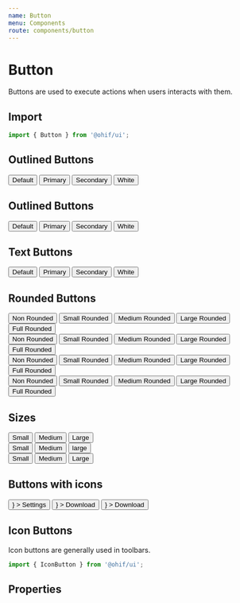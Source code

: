 ```yaml
---
name: Button
menu: Components
route: components/button
---
```



# Button

Buttons are used to execute actions when users interacts with them.

## Import

```javascript
import { Button } from '@ohif/ui';
```

## Outlined Buttons

<Playground>
  <div className="p-4">
    <Button variant="outlined" className="m-1">
      Default
    </Button>
    <Button variant="contained" color="primary" className="m-1">
      Primary
    </Button>
    <Button variant="contained" color="secondary" className="m-1">
      Secondary
    </Button>
    <Button variant="outlined" color="white" className="m-1">
      White
    </Button>
  </div>
</Playground>

## Outlined Buttons

<Playground>
  <div className="p-4">
    <Button variant="contained" className="m-1">
      Default
    </Button>
    <Button variant="outlined" color="primary" className="m-1">
      Primary
    </Button>
    <Button variant="outlined" color="secondary" className="m-1">
      Secondary
    </Button>
    <Button variant="contained" color="white" className="m-1">
      White
    </Button>
  </div>
</Playground>

## Text Buttons

<Playground>
  <div className="p-4">
    <Button variant="text" className="m-1">
      Default
    </Button>
    <Button variant="text" color="primary" className="m-1">
      Primary
    </Button>
    <Button variant="text" color="secondary" className="m-1">
      Secondary
    </Button>
    <Button variant="text" color="white" className="m-1">
      White
    </Button>
  </div>
</Playground>

## Rounded Buttons

<Playground>
  <div className="p-4">
    <div className="mb-2">
      <Button variant="contained" rounded="none" className="m-1">
        Non Rounded
      </Button>
      <Button variant="contained" rounded="small" className="m-1">
        Small Rounded
      </Button>
      <Button variant="contained" rounded="medium" className="m-1">
        Medium Rounded
      </Button>
      <Button variant="contained" rounded="large" className="m-1">
        Large Rounded
      </Button>
      <Button variant="contained" rounded="full" className="m-1">
        Full Rounded
      </Button>
    </div>
    <div className="mb-2">
      <Button
        variant="contained"
        rounded="none"
        color="primary"
        className="m-1"
      >
        Non Rounded
      </Button>
      <Button
        variant="contained"
        rounded="small"
        color="primary"
        className="m-1"
      >
        Small Rounded
      </Button>
      <Button
        variant="contained"
        rounded="medium"
        color="primary"
        className="m-1"
      >
        Medium Rounded
      </Button>
      <Button
        variant="contained"
        rounded="large"
        color="primary"
        className="m-1"
      >
        Large Rounded
      </Button>
      <Button
        variant="contained"
        rounded="full"
        color="primary"
        className="m-1"
      >
        Full Rounded
      </Button>
    </div>
    <div className="mb-2">
      <Button
        variant="contained"
        rounded="none"
        color="secondary"
        className="m-1"
      >
        Non Rounded
      </Button>
      <Button
        variant="contained"
        rounded="small"
        color="secondary"
        className="m-1"
      >
        Small Rounded
      </Button>
      <Button
        variant="contained"
        rounded="medium"
        color="secondary"
        className="m-1"
      >
        Medium Rounded
      </Button>
      <Button
        variant="contained"
        rounded="large"
        color="secondary"
        className="m-1"
      >
        Large Rounded
      </Button>
      <Button
        variant="contained"
        rounded="full"
        color="secondary"
        className="m-1"
      >
        Full Rounded
      </Button>
    </div>
    <div className="mb-2">
      <Button
        variant="contained"
        rounded="none"
        color="white"
        className="m-1"
      >
        Non Rounded
      </Button>
      <Button
        variant="contained"
        rounded="small"
        color="white"
        className="m-1"
      >
        Small Rounded
      </Button>
      <Button
        variant="contained"
        rounded="medium"
        color="white"
        className="m-1"
      >
        Medium Rounded
      </Button>
      <Button
        variant="contained"
        rounded="large"
        color="white"
        className="m-1"
      >
        Large Rounded
      </Button>
      <Button
        variant="contained"
        rounded="full"
        color="white"
        className="m-1"
      >
        Full Rounded
      </Button>
    </div>
  </div>
</Playground>

## Sizes

<Playground>
  <div className="p-4">
    <div>
      <Button variant="text" size="small" className="m-1">
        Small
      </Button>
      <Button variant="contained" size="medium" className="m-1">
        Medium
      </Button>
      <Button variant="outlined" size="large" className="m-1">
        Large
      </Button>
    </div>
    <div>
      <Button
        variant="text"
        size="small"
        color="primary"
        className="m-1"
      >
        Small
      </Button>
      <Button
        variant="contained"
        size="medium"
        color="primary"
        className="m-1"
      >
        Medium
      </Button>
      <Button
        variant="outlined"
        size="large"
        color="primary"
        className="m-1"
      >
        large
      </Button>
    </div>
    <div>
    <Button
      variant="text"
      size="small"
      color="secondary"
      className="m-1"
    >
      Small
    </Button>
    <Button
      variant="contained"
      size="medium"
      color="secondary"
      className="m-1"
    >
      Medium
    </Button>
    <Button
      variant="outlined"
      size="large"
      color="secondary"
      className="m-1"
    >
      Large
    </Button>
    </div>

</div>
</Playground>

## Buttons with icons

<Playground>
  <div className="p-4 flex">
    <Button
      variant="contained"
      color="primary"
      className="m-1"
      startIcon={<Icon name="settings" />}
    >
      Settings
    </Button>
    <Button
      variant="contained"
      color="primary"
      className="m-1"
      endIcon={<Icon name="settings" />}
    >
      Download
    </Button>
    <Button
      variant="outlined"
      rounded="full"
      color="default"
      className="m-1"
      endIcon={<Icon name="settings" />}
    >
      Download
    </Button>
  </div>
</Playground>

## Icon Buttons

Icon buttons are generally used in toolbars.

```javascript
import { IconButton } from '@ohif/ui';
```

<Playground>
  <div className="p-4 flex flex-col items-center">
    <div className="">
      <IconButton className="m-2">
        <Icon name="settings" />
      </IconButton>
      <IconButton className="m-2" variant="text">
        <Icon name="settings" />
      </IconButton>
      <IconButton className="m-2" variant="outlined" >
        <Icon name="settings" />
      </IconButton>
    </div>
    <div>
      <IconButton className="m-2" color="primary">
        <Icon name="launch-arrow" />
      </IconButton>
      <IconButton className="m-2" color="primary" variant="text">
        <Icon name="launch-arrow" />
      </IconButton>
      <IconButton className="m-2" color="primary" variant="outlined">
        <Icon name="launch-arrow" />
      </IconButton>
    </div>
    <div>
      <IconButton className="m-2" color="secondary">
        <Icon name="cancel" />
      </IconButton>
      <IconButton className="m-2" color="secondary" variant="text">
        <Icon name="cancel" />
      </IconButton>
      <IconButton className="m-2" color="secondary" variant="outlined">
        <Icon name="cancel" />
      </IconButton>
    </div>
    <div>
      <IconButton className="m-2" color="white">
        <Icon name="settings" />
      </IconButton>
      <IconButton className="m-2" variant="text" color="white">
        <Icon name="launch-arrow" />
      </IconButton>
      <IconButton className="m-2" variant="outlined" color="white">
        <Icon name="cancel" />
      </IconButton>
    </div>
  </div>
</Playground>

<Playground>
  <div className="p-4">
    <div className="">
      <IconButton className="m-2">
        <Icon name="settings" />
      </IconButton>
      <IconButton className="m-2" variant="outlined" >
        <Icon name="settings" />
      </IconButton>
      <IconButton className="m-2" variant="text">
        <Icon name="settings" />
      </IconButton>
    </div>
    <div>
      <IconButton className="m-2" color="primary">
        <Icon name="launch-arrow" />
      </IconButton>
      <IconButton className="m-2" color="primary" variant="text">
        <Icon name="launch-arrow" />
      </IconButton>
      <IconButton className="m-2" color="primary" variant="outlined">
        <Icon name="launch-arrow" />
      </IconButton>
    </div>
    <div>
      <IconButton className="m-2" color="secondary">
        <Icon name="cancel" />
      </IconButton>
      <IconButton className="m-2" color="secondary" variant="text">
        <Icon name="cancel" />
      </IconButton>
      <IconButton className="m-2" color="secondary" variant="outlined">
        <Icon name="cancel" />
      </IconButton>
    </div>
    <div>
      <IconButton className="m-2" color="white">
        <Icon name="settings" />
      </IconButton>
      <IconButton className="m-2" variant="text" color="white">
        <Icon name="launch-arrow" />
      </IconButton>
      <IconButton className="m-2" variant="outlined" color="white">
        <Icon name="cancel" />
      </IconButton>
    </div>
  </div>
</Playground>


## Properties

<Props of={Button} />
